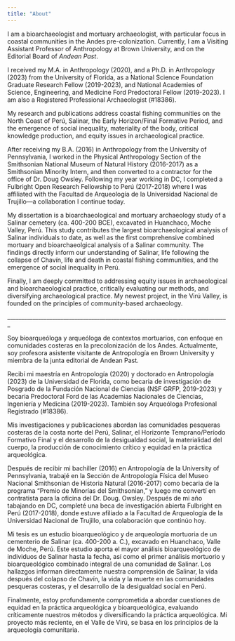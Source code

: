```yaml
---
title: "About"
---
```


I am a bioarchaeologist and mortuary archaeologist, with particular focus in coastal communities in the Andes pre-colonization. Currently, I am a Visiting Assistant Professor of Anthropology at Brown University, and on the Editorial Board of *Andean Past*.

I received my M.A. in Anthropology (2020), and a Ph.D. in Anthropology (2023) from the University of Florida, as a National Science Foundation Graduate Research Fellow (2019-2023), and National Academies of Science, Engineering, and Medicine Ford Predoctoral Fellow (2019-2023). I am also a Registered Professional Archaeologist (#18386).

My research and publications address coastal fishing communities on the North Coast of Perú, Salinar, the Early Horizon/Final Formative Period, and the emergence of social inequality, materiality of the body, critical knowledge production, and equity issues in archaeological practice.

After receiving my B.A. (2016) in Anthropology from the University of Pennsylvania, I worked in the Physical Anthropology Section of the Smithsonian National Museum of Natural History (2016-2017) as a Smithsonian Minority Intern, and then converted to a contractor for the office of Dr. Doug Owsley. Following my year working in DC, I completed a Fulbright Open Research Fellowship to Perú (2017-2018) where I was affiliated with the Facultad de Arqueología de la Universidad Nacional de Trujillo---a collaboration I continue today.

My dissertation is a bioarchaeological and mortuary archaeology study of a Salinar cemetery (ca. 400-200 BCE), excavated in Huanchaco, Moche Valley, Perú. This study contributes the largest bioarchaeological analysis of Salinar individuals to date, as well as the first comprehensive combined mortuary and bioarchaeolgical analysis of a Salinar community. The findings directly inform our understanding of Salinar, life following the collapse of Chavín, life and death in coastal fishing communities, and the emergence of social inequality in Perú.

Finally, I am deeply committed to addressing equity issues in archaeological and bioarchaeological practice, critically evaluating our methods, and diversifying archaeological practice. My newest project, in the Virú Valley, is founded on the principles of community-based archaeology.

\_\_\_\_\_\_\_\_\_\_\_\_\_\_\_\_\_\_\_\_\_\_\_\_\_\_\_\_\_\_\_\_\_\_\_\_\_\_\_\_\_\_\_\_\_\_\_\_\_\_\_\_\_\_\_\_\_\_\_\_\_\_\_\_\_\_\_\_\_\_\_\_\_\_\_\_\_\_\_

Soy bioarqueóloga y arqueóloga de contextos mortuarios, con enfoque en comunidades costeras en la precolonización de los Andes. Actualmente, soy profesora asistente visitante de Antropología en Brown University y miembra de la junta editorial de Andean Past.

Recibí mi maestría en Antropología (2020) y doctorado en Antropología (2023) de la Universidad de Florida, como becaria de investigación de Posgrado de la Fundación Nacional de Ciencias (NSF GRFP, 2019-2023) y becaria Predoctoral Ford de las Academias Nacionales de Ciencias, Ingeniería y Medicina (2019-2023). También soy Arqueóloga Profesional Registrado (#18386).

Mis investigaciones y publicaciones abordan las comunidades pesqueras costeras de la costa norte del Perú, Salinar, el Horizonte Temprano/Período Formativo Final y el desarrollo de la desigualdad social, la materialidad del cuerpo, la producción de conocimiento crítico y equidad en la práctica arqueológica.

Después de recibir mi bachiller (2016) en Antropología de la University of Pennsylvania, trabajé en la Sección de Antropología Física del Museo Nacional Smithsonian de Historia Natural (2016-2017) como becaria de la programa "Premio de Minorías del Smithsonian," y luego me convertí en contratista para la oficina del Dr. Doug. Owsley. Después de mi año tabajando en DC, completé una beca de investigación abierta Fulbright en Perú (2017-2018), donde estuve afiliado a la Facultad de Arqueología de la Universidad Nacional de Trujillo, una colaboración que continúo hoy.

Mi tesis es un estudio bioarqueológico y de arqueología mortuoria de un cementerio de Salinar (ca. 400-200 a. C.), excavado en Huanchaco, Valle de Moche, Perú. Este estudio aporta el mayor análisis bioarqueológico de individuos de Salinar hasta la fecha, así como el primer análisis mortuorio y bioarqueológico combinado integral de una comunidad de Salinar. Los hallazgos informan directamente nuestra comprensión de Salinar, la vida después del colapso de Chavín, la vida y la muerte en las comunidades pesqueras costeras, y el desarrollo de la desigualdad social en Perú.

Finalmente, estoy profundamente comprometida a abordar cuestiones de equidad en la práctica arqueológica y bioarqueológica, evaluando críticamente nuestros métodos y diversificando la práctica arqueológica. Mi proyecto más reciente, en el Valle de Virú, se basa en los principios de la arqueología comunitaria.
